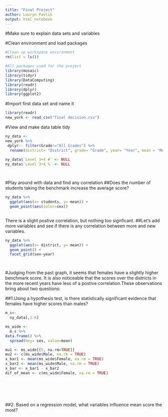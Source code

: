 ```yaml
---
title: "Final Project"
author: Lauryn Pavlik
output: html_notebook
---
```

#Make sure to explain data sets and variables




#Clean environment and load packages
```r
#Clean up workspace environment
rm(list = ls())

#All packages used for the project
library(mosaic)
library(tidyr)
library(DataComputing)
library(readr)
library(dplyr)
library(ggplot2)


```

#Import first data set and name it 
```r
library(readr)
new_york <- read_csv("final decision.csv")
```

#View and make data table tidy 
```r
ny_data <- 
new_york %>%
 dplyr:: filter(Grade!="All Grades") %>%
  rename(district= "District", grade= "Grade", year= "Year", mean = "Mean Scale Score", level_1 = "Level 1 #", level_1_perc = "Level 1 %", level_2 = "Level 2 #", level_2_perc = "Level 2 %",level_3 = "Level 3 #", level_3_perc = "Level 3 %",level_4 = "Level 4 #", level_4_perc = "Level 4 %", students="Number Tested", sex= "Category" )
  
ny_data$`Level 3+4 #` <- NULL
ny_data$`Level 3+4 %` <- NULL




```

#Play around with data and find any correlation
##Does the number of students taking the benchmark increase the average score? 
```r
ny_data %>%
  ggplot(aes(x= students, y= mean)) + 
  geom_point(aes(color=sex))



```

There is a slight postive correlation, but nothing too signficant.
##Let's add more variables and see if there is any correlation between more and new variables.  
```r
ny_data %>%
  ggplot(aes(x= district, y= mean)) + 
  geom_point() +
  facet_grid(sex~year)




```
#Judging from the past graph, it seems that females have a slightly higher benchmark score. It is also noticeable that the scores over the districts in the more recent years have less of a postive correlation.These observations bring about two questions: 

##1.Using a hypothesis test, is there statistically significant evidence that females have higher scores than males? 
```r
m_s<- 
  ny_data[,1:6]

ms_wide <- 
  m_s %>%
data.frame() %>%
  spread(key= sex, value=mean)

mu1 <- ms_wide[[5, na.rm=TRUE]]
mu2 <- c(ms_wide$Male, na.rm = TRUE)
x_bar1 <- mean(ms_wide$Female, na.rm = TRUE)
x_bar2 <- mean(ms_wide$Male, na.rm = TRUE)
x_bar <- x_bar1 - x_bar2
dif_of_mean <- c(ms_wide$Female, na.rm = TRUE)






```


```r



```

##2. Based on a regression model, what variables influence mean score the most?
```r





```

















